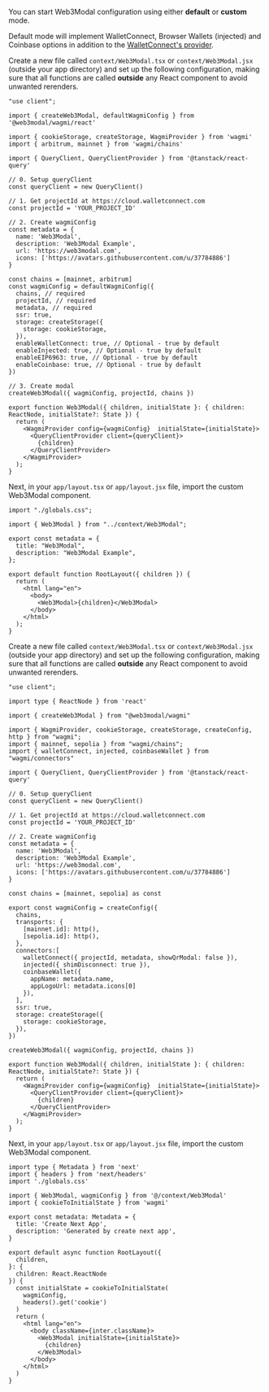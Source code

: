 
You can start Web3Modal configuration using either **default** or **custom** mode.

Default mode will implement WalletConnect, Browser Wallets (injected) and Coinbase options in addition to the [WalletConnect's provider](../../../../cloud/blockchain-api.md).

<Tabs>
<TabItem value="default" label="Default">

Create a new file called `context/Web3Modal.tsx` or `context/Web3Modal.jsx` (outside your app directory) and set up the following configuration, making sure that all functions are called **outside** any React component to avoid unwanted rerenders.

```tsx
"use client";

import { createWeb3Modal, defaultWagmiConfig } from '@web3modal/wagmi/react'

import { cookieStorage, createStorage, WagmiProvider } from 'wagmi'
import { arbitrum, mainnet } from 'wagmi/chains'

import { QueryClient, QueryClientProvider } from '@tanstack/react-query'

// 0. Setup queryClient
const queryClient = new QueryClient()

// 1. Get projectId at https://cloud.walletconnect.com
const projectId = 'YOUR_PROJECT_ID'

// 2. Create wagmiConfig
const metadata = {
  name: 'Web3Modal',
  description: 'Web3Modal Example',
  url: 'https://web3modal.com',
  icons: ['https://avatars.githubusercontent.com/u/37784886']
}

const chains = [mainnet, arbitrum]
const wagmiConfig = defaultWagmiConfig({ 
  chains, // required
  projectId, // required
  metadata, // required
  ssr: true,
  storage: createStorage({  
    storage: cookieStorage, 
  }),
  enableWalletConnect: true, // Optional - true by default
  enableInjected: true, // Optional - true by default
  enableEIP6963: true, // Optional - true by default
  enableCoinbase: true, // Optional - true by default
})

// 3. Create modal
createWeb3Modal({ wagmiConfig, projectId, chains })

export function Web3Modal({ children, initialState }: { children: ReactNode, initialState?: State }) {
  return (
    <WagmiProvider config={wagmiConfig}  initialState={initialState}>
      <QueryClientProvider client={queryClient}>
        {children}
      </QueryClientProvider>
    </WagmiProvider>
  );
}
```

Next, in your `app/layout.tsx` or `app/layout.jsx`  file, import the custom Web3Modal component.

```tsx
import "./globals.css";

import { Web3Modal } from "../context/Web3Modal";

export const metadata = {
  title: "Web3Modal",
  description: "Web3Modal Example",
};

export default function RootLayout({ children }) {
  return (
    <html lang="en">
      <body>
        <Web3Modal>{children}</Web3Modal>
      </body>
    </html>
  );
}
```

</TabItem>
<TabItem value="custom" label="Custom">

Create a new file called `context/Web3Modal.tsx` or `context/Web3Modal.jsx` (outside your app directory) and set up the following configuration, making sure that all functions are called **outside** any React component to avoid unwanted rerenders.

```tsx
"use client";

import type { ReactNode } from 'react'

import { createWeb3Modal } from "@web3modal/wagmi"

import { WagmiProvider, cookieStorage, createStorage, createConfig, http } from "wagmi";
import { mainnet, sepolia } from "wagmi/chains";
import { walletConnect, injected, coinbaseWallet } from "wagmi/connectors"

import { QueryClient, QueryClientProvider } from '@tanstack/react-query'

// 0. Setup queryClient 
const queryClient = new QueryClient()

// 1. Get projectId at https://cloud.walletconnect.com
const projectId = 'YOUR_PROJECT_ID'

// 2. Create wagmiConfig
const metadata = {
  name: 'Web3Modal',
  description: 'Web3Modal Example',
  url: 'https://web3modal.com',
  icons: ['https://avatars.githubusercontent.com/u/37784886']
}

const chains = [mainnet, sepolia] as const

export const wagmiConfig = createConfig({
  chains,
  transports: { 
    [mainnet.id]: http(),
    [sepolia.id]: http(),
  },
  connectors:[
    walletConnect({ projectId, metadata, showQrModal: false }),
    injected({ shimDisconnect: true }),
    coinbaseWallet({
      appName: metadata.name,
      appLogoUrl: metadata.icons[0]
    }),
  ],
  ssr: true,
  storage: createStorage({  
    storage: cookieStorage, 
  }),
})

createWeb3Modal({ wagmiConfig, projectId, chains })

export function Web3Modal({ children, initialState }: { children: ReactNode, initialState?: State }) {
  return (
    <WagmiProvider config={wagmiConfig}  initialState={initialState}>
      <QueryClientProvider client={queryClient}>
        {children}
      </QueryClientProvider>
    </WagmiProvider>
  );
}
```

Next, in your `app/layout.tsx` or `app/layout.jsx` file, import the custom Web3Modal component.

```tsx
import type { Metadata } from 'next'
import { headers } from 'next/headers' 
import './globals.css'

import { Web3Modal, wagmiConfig } from '@/context/Web3Modal'
import { cookieToInitialState } from 'wagmi'

export const metadata: Metadata = {
  title: 'Create Next App',
  description: 'Generated by create next app',
}

export default async function RootLayout({
  children,
}: {
  children: React.ReactNode
}) {
  const initialState = cookieToInitialState( 
    wagmiConfig, 
    headers().get('cookie') 
  )
  return (
    <html lang="en">
      <body className={inter.className}>
        <Web3Modal initialState={initialState}>
          {children}
        </Web3Modal>
      </body>
    </html>
  )
}

```

</TabItem>
</Tabs>
